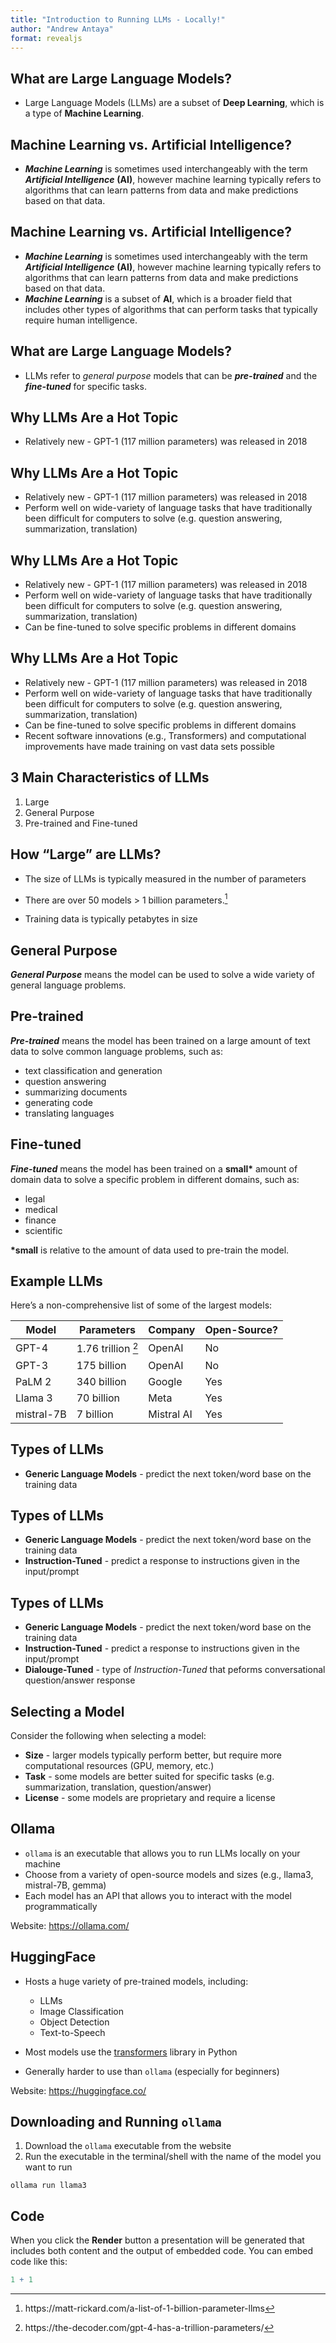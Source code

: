```yaml
---
title: "Introduction to Running LLMs - Locally!"
author: "Andrew Antaya"
format: revealjs
---
```


## What are Large Language Models?

-   Large Language Models (LLMs) are a subset of **Deep Learning**,
    which is a type of **Machine Learning**.

## Machine Learning vs. Artificial Intelligence?

-   ***Machine Learning*** is sometimes used interchangeably with the
    term ***Artificial Intelligence*** **(AI)**, however machine
    learning typically refers to algorithms that can learn patterns from
    data and make predictions based on that data.

## Machine Learning vs. Artificial Intelligence?

-   ***Machine Learning*** is sometimes used interchangeably with the
    term ***Artificial Intelligence*** **(AI)**, however machine
    learning typically refers to algorithms that can learn patterns from
    data and make predictions based on that data.
-   ***Machine Learning*** is a subset of **AI**, which is a broader
    field that includes other types of algorithms that can perform tasks
    that typically require human intelligence.

## What are Large Language Models?

-   LLMs refer to *general purpose* models that can be ***pre-trained***
    and the ***fine-tuned*** for specific tasks.

## Why LLMs Are a Hot Topic

-   Relatively new - GPT-1 (117 million parameters) was released in 2018

## Why LLMs Are a Hot Topic

-   Relatively new - GPT-1 (117 million parameters) was released in 2018
-   Perform well on wide-variety of language tasks that have
    traditionally been difficult for computers to solve (e.g. question
    answering, summarization, translation)

## Why LLMs Are a Hot Topic

-   Relatively new - GPT-1 (117 million parameters) was released in 2018
-   Perform well on wide-variety of language tasks that have
    traditionally been difficult for computers to solve (e.g. question
    answering, summarization, translation)
-   Can be fine-tuned to solve specific problems in different domains

## Why LLMs Are a Hot Topic

-   Relatively new - GPT-1 (117 million parameters) was released in 2018
-   Perform well on wide-variety of language tasks that have
    traditionally been difficult for computers to solve (e.g. question
    answering, summarization, translation)
-   Can be fine-tuned to solve specific problems in different domains
-   Recent software innovations (e.g., Transformers) and computational
    improvements have made training on vast data sets possible

## 3 Main Characteristics of LLMs

1.  Large
2.  General Purpose
3.  Pre-trained and Fine-tuned

## How "Large" are LLMs?

-   The size of LLMs is typically measured in the number of parameters

-   There are over 50 models \> 1 billion parameters.[^1]

-   Training data is typically petabytes in size

## General Purpose

***General Purpose*** means the model can be used to solve a wide
variety of general language problems.

## Pre-trained

***Pre-trained*** means the model has been trained on a large amount of
text data to solve common language problems, such as:

-   text classification and generation
-   question answering
-   summarizing documents
-   generating code
-   translating languages

## Fine-tuned

***Fine-tuned*** means the model has been trained on a **small\***
amount of domain data to solve a specific problem in different domains,
such as:

-   legal
-   medical
-   finance
-   scientific

**\*small** is relative to the amount of data used to pre-train the
model.

## Example LLMs

Here's a non-comprehensive list of some of the largest models:

| Model      | Parameters         | Company    | Open-Source? |
|------------|--------------------|------------|--------------|
| GPT-4      | 1.76 trillion [^2] | OpenAI     | No           |
| GPT-3      | 175 billion        | OpenAI     | No           |
| PaLM 2     | 340 billion        | Google     | Yes          |
| Llama 3    | 70 billion         | Meta       | Yes          |
| mistral-7B | 7 billion          | Mistral AI | Yes          |

## Types of LLMs

-   **Generic Language Models** - predict the next token/word base on
    the training data

## Types of LLMs

-   **Generic Language Models** - predict the next token/word base on
    the training data
-   **Instruction-Tuned** - predict a response to instructions given in
    the input/prompt

## Types of LLMs
-   **Generic Language Models** - predict the next token/word base on
    the training data
-   **Instruction-Tuned** - predict a response to instructions given in
    the input/prompt
-   **Dialouge-Tuned** - type of *Instruction-Tuned* that peforms
    conversational question/answer response

## Selecting a Model

Consider the following when selecting a model:

-   **Size** - larger models typically perform better, but require more
    computational resources (GPU, memory, etc.)
-   **Task** - some models are better suited for specific tasks (e.g.
    summarization, translation, question/answer)
-   **License** - some models are proprietary and require a license 

## Ollama

-   `ollama` is an executable that allows you to run LLMs locally on
    your machine
-   Choose from a variety of open-source models and sizes (e.g., llama3, mistral-7B, gemma)
-   Each model has an API that allows you to interact with the model
    programmatically

Website: <https://ollama.com/>

## HuggingFace

-   Hosts a huge variety of pre-trained models, including:

    -   LLMs
    -   Image Classification
    -   Object Detection
    -   Text-to-Speech

-   Most models use the
    [transformers](https://huggingface.co/docs/transformers/en/index)
    library in Python

-   Generally harder to use than `ollama` (especially for beginners)

Website: <https://huggingface.co/>

## Downloading and Running `ollama`

1.  Download the `ollama` executable from the website
2.  Run the executable in the terminal/shell with the name of the model
    you want to run

```shell
ollama run llama3
```

## Code

When you click the **Render** button a presentation will be generated
that includes both content and the output of embedded code. You can
embed code like this:

```r
1 + 1
```

[^1]: https://matt-rickard.com/a-list-of-1-billion-parameter-llms

[^2]: https://the-decoder.com/gpt-4-has-a-trillion-parameters/
